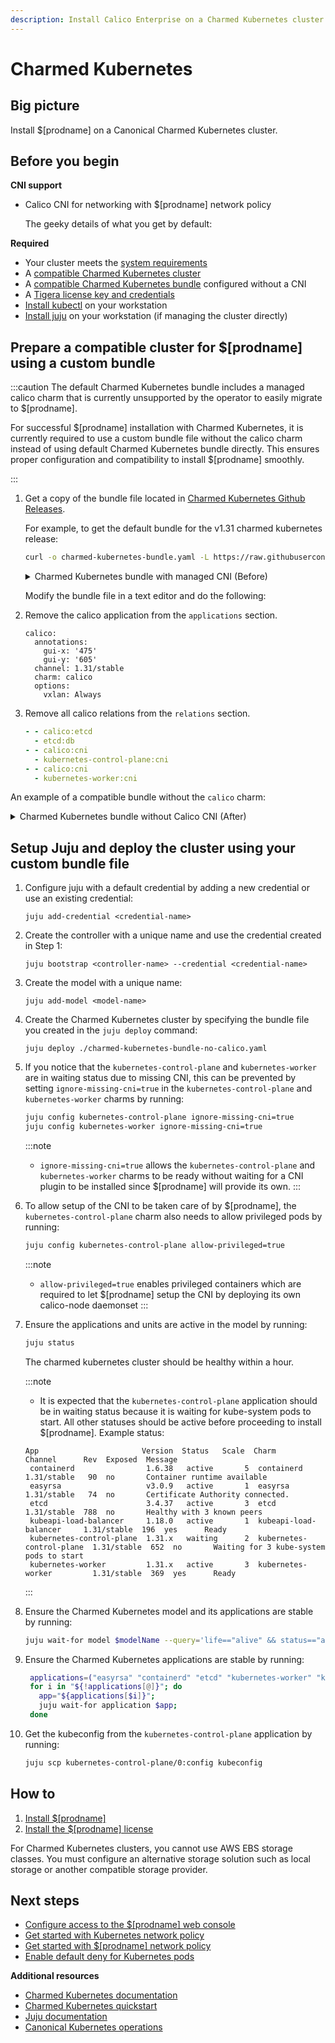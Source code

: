 ```yaml
---
description: Install Calico Enterprise on a Charmed Kubernetes cluster.
---
```



# Charmed Kubernetes

## Big picture

Install $[prodname] on a Canonical Charmed Kubernetes cluster.

## Before you begin

**CNI support**

- Calico CNI for networking with $[prodname] network policy

  The geeky details of what you get by default:

  <GeekDetails
    prodname='$[prodname]'
    details='Policy:Calico,IPAM:Calico,CNI:Calico,Overlay:IPIP,Routing:BGP,Datastore:Kubernetes'
  />

**Required**

- Your cluster meets the [system requirements](requirements.mdx)
- A [compatible Charmed Kubernetes cluster](../compatibility.mdx#charmed-kubernetes)
- A [compatible Charmed Kubernetes bundle](https://github.com/charmed-kubernetes/bundle/tree/main/releases) configured without a CNI
- A [Tigera license key and credentials](calico-enterprise.mdx)
- [Install kubectl](https://kubernetes.io/docs/tasks/tools/install-kubectl/) on your workstation
- [Install juju](https://juju.is/docs/juju/install-juju) on your workstation (if managing the cluster directly)

## Prepare a compatible cluster for $[prodname] using a custom bundle

:::caution
The default Charmed Kubernetes bundle includes a managed calico charm that is currently unsupported by the operator to easily migrate to $[prodname].

For successful $[prodname] installation with Charmed Kubernetes, it is currently required to use a custom bundle file without the calico charm instead of using default Charmed Kubernetes bundle directly. This ensures proper configuration and compatibility to install $[prodname] smoothly.

:::


1. Get a copy of the bundle file located in [Charmed Kubernetes Github Releases](https://github.com/charmed-kubernetes/bundle/tree/main/releases).

    For example, to get the default bundle for the v1.31 charmed kubernetes release:

    ```bash
    curl -o charmed-kubernetes-bundle.yaml -L https://raw.githubusercontent.com/charmed-kubernetes/bundle/refs/heads/main/releases/1.31/bundle.yaml
    ```

    <details>
    <summary>Charmed Kubernetes bundle with managed CNI (Before)</summary>

    ```yaml
    description: A highly-available, production-grade Kubernetes cluster.
    docs: https://discourse.charmhub.io/t/charmed-kubernetes-bundle/14447
    issues: https://bugs.launchpad.net/charmed-kubernetes-bundles
    series: noble
    source: https://github.com/charmed-kubernetes/bundle
    website: https://ubuntu.com/kubernetes/charmed-k8s
    name: charmed-kubernetes
    applications:
      calico:
        annotations:
          gui-x: '475'
          gui-y: '605'
        channel: 1.31/stable
        charm: calico
        options:
          vxlan: Always
      containerd:
        annotations:
          gui-x: '475'
          gui-y: '800'
        channel: 1.31/stable
        charm: containerd
      easyrsa:
        annotations:
          gui-x: '90'
          gui-y: '420'
        channel: 1.31/stable
        charm: easyrsa
        constraints: cores=1 mem=4G root-disk=16G
        num_units: 1
      etcd:
        annotations:
          gui-x: '800'
          gui-y: '420'
        channel: 1.31/stable
        charm: etcd
        constraints: cores=2 mem=8G root-disk=16G
        num_units: 3
        options:
          channel: 3.4/stable
      kubeapi-load-balancer:
        annotations:
          gui-x: '450'
          gui-y: '250'
        channel: 1.31/stable
        charm: kubeapi-load-balancer
        constraints: cores=1 mem=4G root-disk=16G
        expose: true
        num_units: 1
      kubernetes-control-plane:
        annotations:
          gui-x: '800'
          gui-y: '850'
        channel: 1.31/stable
        charm: kubernetes-control-plane
        constraints: cores=2 mem=8G root-disk=16G
        num_units: 2
        options:
          channel: 1.31/stable
      kubernetes-worker:
        annotations:
          gui-x: '90'
          gui-y: '850'
        channel: 1.31/stable
        charm: kubernetes-worker
        constraints: cores=2 mem=8G root-disk=16G
        expose: true
        num_units: 3
        options:
          channel: 1.31/stable
    relations:
    - - kubernetes-control-plane:loadbalancer-external
      - kubeapi-load-balancer:lb-consumers
    - - kubernetes-control-plane:loadbalancer-internal
      - kubeapi-load-balancer:lb-consumers
    - - kubernetes-control-plane:kube-control
      - kubernetes-worker:kube-control
    - - kubernetes-control-plane:certificates
      - easyrsa:client
    - - etcd:certificates
      - easyrsa:client
    - - kubernetes-control-plane:etcd
      - etcd:db
    - - kubernetes-worker:certificates
      - easyrsa:client
    - - kubeapi-load-balancer:certificates
      - easyrsa:client
    - - calico:etcd
      - etcd:db
    - - calico:cni
      - kubernetes-control-plane:cni
    - - calico:cni
      - kubernetes-worker:cni
    - - containerd:containerd
      - kubernetes-worker:container-runtime
    - - containerd:containerd
      - kubernetes-control-plane:container-runtime
    ```

    </details>

    Modify the bundle file in a text editor and do the following:

1. Remove the calico application from the `applications` section.

   ```
   calico:
     annotations:
       gui-x: '475'
       gui-y: '605'
     channel: 1.31/stable
     charm: calico
     options:
       vxlan: Always
   ```

1. Remove all calico relations from the `relations` section.

    ```yaml
    - - calico:etcd
      - etcd:db
    - - calico:cni
      - kubernetes-control-plane:cni
    - - calico:cni
      - kubernetes-worker:cni
    ```

An example of a compatible bundle without the `calico` charm:
<details>
<summary>Charmed Kubernetes bundle without Calico CNI (After)</summary>

```yaml
description: A highly-available, production-grade Kubernetes cluster.
docs: https://discourse.charmhub.io/t/charmed-kubernetes-bundle/14447
issues: https://bugs.launchpad.net/charmed-kubernetes-bundles
series: noble
source: https://github.com/charmed-kubernetes/bundle
website: https://ubuntu.com/kubernetes/charmed-k8s
name: charmed-kubernetes
applications:
  containerd:
    annotations:
      gui-x: '475'
      gui-y: '800'
    channel: 1.31/stable
    charm: containerd
  easyrsa:
    annotations:
      gui-x: '90'
      gui-y: '420'
    channel: 1.31/stable
    charm: easyrsa
    constraints: cores=1 mem=4G root-disk=16G
    num_units: 1
  etcd:
    annotations:
      gui-x: '800'
      gui-y: '420'
    channel: 1.31/stable
    charm: etcd
    constraints: cores=2 mem=8G root-disk=16G
    num_units: 3
    options:
      channel: 3.4/stable
  kubeapi-load-balancer:
    annotations:
      gui-x: '450'
      gui-y: '250'
    channel: 1.31/stable
    charm: kubeapi-load-balancer
    constraints: cores=1 mem=4G root-disk=16G
    expose: true
    num_units: 1
  kubernetes-control-plane:
    annotations:
      gui-x: '800'
      gui-y: '850'
    channel: 1.31/stable
    charm: kubernetes-control-plane
    constraints: cores=2 mem=8G root-disk=16G
    num_units: 2
    options:
      channel: 1.31/stable
  kubernetes-worker:
    annotations:
      gui-x: '90'
      gui-y: '850'
    channel: 1.31/stable
    charm: kubernetes-worker
    constraints: cores=2 mem=8G root-disk=16G
    expose: true
    num_units: 3
    options:
      channel: 1.31/stable
relations:
- - kubernetes-control-plane:loadbalancer-external
  - kubeapi-load-balancer:lb-consumers
- - kubernetes-control-plane:loadbalancer-internal
  - kubeapi-load-balancer:lb-consumers
- - kubernetes-control-plane:kube-control
  - kubernetes-worker:kube-control
- - kubernetes-control-plane:certificates
  - easyrsa:client
- - etcd:certificates
  - easyrsa:client
- - kubernetes-control-plane:etcd
  - etcd:db
- - kubernetes-worker:certificates
  - easyrsa:client
- - kubeapi-load-balancer:certificates
  - easyrsa:client
- - calico:etcd
  - etcd:db
- - containerd:containerd
  - kubernetes-worker:container-runtime
- - containerd:containerd
  - kubernetes-control-plane:container-runtime
```

</details>

## Setup Juju and deploy the cluster using your custom bundle file

1. Configure juju with a default credential by adding a new credential or use an existing credential:
   ```
   juju add-credential <credential-name>
   ```

1. Create the controller with a unique name and use the credential created in Step 1:
   ```
   juju bootstrap <controller-name> --credential <credential-name>
   ```

1. Create the model with a unique name:
   ```
   juju add-model <model-name>
   ```

1. Create the Charmed Kubernetes cluster by specifying the bundle file you created in the `juju deploy` command:
   ```
   juju deploy ./charmed-kubernetes-bundle-no-calico.yaml
   ```

1. If you notice that the `kubernetes-control-plane` and `kubernetes-worker` are in waiting status due to missing CNI, this can be prevented by setting `ignore-missing-cni=true` in the `kubernetes-control-plane` and `kubernetes-worker` charms by running:
   ```bash
   juju config kubernetes-control-plane ignore-missing-cni=true
   juju config kubernetes-worker ignore-missing-cni=true
   ```

   :::note
   - `ignore-missing-cni=true` allows the `kubernetes-control-plane` and `kubernetes-worker` charms to be ready without waiting for a CNI plugin to be installed since $[prodname] will provide its own.
   :::

1. To allow setup of the CNI to be taken care of by $[prodname], the `kubernetes-control-plane` charm also needs to allow privileged pods by running:
   ```bash
   juju config kubernetes-control-plane allow-privileged=true
   ```

   :::note
   - `allow-privileged=true` enables privileged containers which are required to let $[prodname] setup the CNI by deploying its own calico-node daemonset
   :::

1. Ensure the applications and units are active in the model by running:
   ```bash
   juju status
   ```

   The charmed kubernetes cluster should be healthy within a hour. 

   :::note
   - It is expected that the `kubernetes-control-plane` application should be in waiting status because it is waiting for kube-system pods to start. All other statuses should be active before proceeding to install $[prodname]. Example status:
   ```
   App                       Version  Status   Scale  Charm                     Channel      Rev  Exposed  Message
    containerd                1.6.38   active       5  containerd                1.31/stable   90  no       Container runtime available
    easyrsa                   v3.0.9   active       1  easyrsa                   1.31/stable   74  no       Certificate Authority connected.
    etcd                      3.4.37   active       3  etcd                      1.31/stable  788  no       Healthy with 3 known peers
    kubeapi-load-balancer     1.18.0   active       1  kubeapi-load-balancer     1.31/stable  196  yes      Ready
    kubernetes-control-plane  1.31.x   waiting      2  kubernetes-control-plane  1.31/stable  652  no       Waiting for 3 kube-system pods to start
    kubernetes-worker         1.31.x   active       3  kubernetes-worker         1.31/stable  369  yes      Ready
    ```
   :::
   
1. Ensure the Charmed Kubernetes model and its applications are stable by running:
   ```bash
   juju wait-for model $modelName --query='life=="alive" && status=="available"'
   ```

1. Ensure the Charmed Kubernetes applications are stable by running:
   ```bash
    applications=("easyrsa" "containerd" "etcd" "kubernetes-worker" "kubeapi-load-balancer")
    for i in "${!applications[@]}"; do
      app="${applications[$i]}";
      juju wait-for application $app;
    done
   ```

1. Get the kubeconfig from the `kubernetes-control-plane` application by running:
   ```bash
   juju scp kubernetes-control-plane/0:config kubeconfig
   ```

## How to

1. [Install $[prodname]](#install-calico-enterprise)
1. [Install the $[prodname] license](#install-the-calico-enterprise-license)

<Admonition type='caution'>
  For Charmed Kubernetes clusters, you cannot use AWS EBS storage classes. You must configure an alternative storage solution such as local storage or another compatible storage provider.
</Admonition>

<InstallGeneric clusterType='standalone' />

## Next steps

- [Configure access to the $[prodname] web console](../../operations/cnx/access-the-manager.mdx)
- [Get started with Kubernetes network policy](../../network-policy/get-started/kubernetes-network-policy.mdx)
- [Get started with $[prodname] network policy](../../network-policy/beginners/calico-network-policy.mdx)
- [Enable default deny for Kubernetes pods](../../network-policy/beginners/kubernetes-default-deny.mdx)

**Additional resources**

- [Charmed Kubernetes documentation](https://ubuntu.com/kubernetes/charmed-k8s/docs/install-manual)
- [Charmed Kubernetes quickstart](https://ubuntu.com/kubernetes/charmed-k8s/docs/quickstart)
- [Juju documentation](https://juju.is/docs)
- [Canonical Kubernetes operations](https://ubuntu.com/kubernetes/docs)
